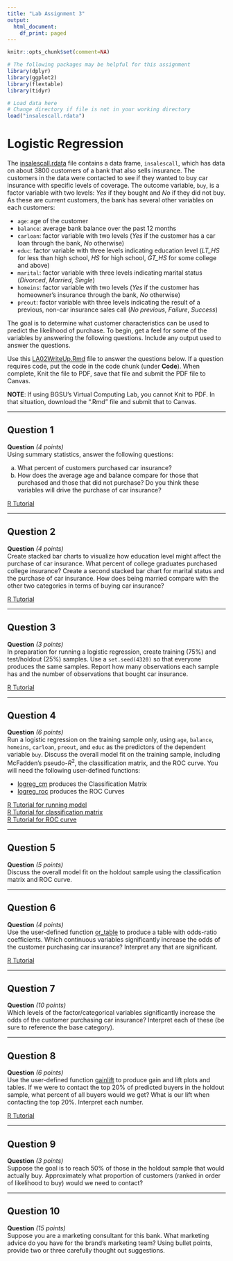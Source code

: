 ```yaml
---
title: "Lab Assignment 3"
output:
  html_document:
    df_print: paged
---
```

```r
knitr::opts_chunk$set(comment=NA)
```

```r
# The following packages may be helpful for this assignment
library(dplyr)
library(ggplot2)
library(flextable)
library(tidyr)
```

```r
# Load data here
# Change directory if file is not in your working directory
load("insalescall.rdata")
```

# Logistic Regression

The [insalescall.rdata](./insalescall.rdata) file contains a data frame, `insalescall`, which has data on about $3800$ customers of a bank that also sells insurance. The customers in the data were contacted to see if they wanted to buy car insurance with specific levels of coverage. The outcome variable, `buy`, is a factor variable with two levels: *Yes* if they bought and *No* if they did not buy. As these are current customers, the bank has several other variables on each customers:

* `age`: age of the customer
* `balance`: average bank balance over the past $12$ months
* `carloan`: factor variable with two levels (*Yes* if the customer has a car loan through the bank, *No* otherwise)
* `educ`: factor variable with three levels indicating education level (*LT_HS* for less than high school, *HS* for high school, *GT_HS* for some college and above)
* `marital`: factor variable with three levels indicating marital status (*Divorced*, *Married*, *Single*)
* `homeins`: factor variable with two levels (*Yes* if the customer has homeowner's insurance through the bank, *No* otherwise)
* `preout`: factor variable with three levels indicating the result of a previous, non-car insurance sales call (*No previous*, *Failure*, *Success*)

The goal is to determine what customer characteristics can be used to predict the likelihood of purchase.  To begin, get a feel for some of the variables by answering the following questions.  Include any output used to answer the questions.

Use this [LA02WriteUp.Rmd](./LA02WriteUp.Rmd) file to answer the questions below.  If a question requires code, put the code in the code chunk (under **Code**). When complete, Knit the file to PDF, save that file and submit the PDF file to Canvas.  

**NOTE**: If using BGSU's Virtual Computing Lab, you cannot Knit to PDF.  In that situation, download the ".Rmd" file and submit that to Canvas.

---

## Question 1

**Question** *(4 points)*  
Using summary statistics, answer the following questions:

a. What percent of customers purchased car insurance?
b. How does the average age and balance compare for those that purchased and those that did not purchase? Do you think these variables will drive the purchase of car insurance?


[R Tutorial](https://jdmeyer73.github.io/MKT4320RTut/examining-and-summarizing-data.html#tables-and-statistics){target="_blank" rel="noopener"}

---

## Question 2

**Question** *(4 points)*  
Create stacked bar charts to visualize how education level might affect the purchase of car insurance.  What percent of college graduates purchased college insurance? Create a second stacked bar chart for marital status and the purchase of car insurance. How does being married compare with the other two categories in terms of buying car insurance?


[R Tutorial](https://jdmeyer73.github.io/MKT4320RTut/examining-and-summarizing-data.html#stacked-bar-chart){target="_blank" rel="noopener"}

---

## Question 3

**Question** *(3 points)*  
In preparation for running a logistic regression, create training ($75\%$) and test/holdout ($25\%$) samples. Use a `set.seed(4320)` so that everyone produces the same samples. Report how many observations each sample has and the number of observations that bought car insurance.

[R Tutorial](https://jdmeyer73.github.io/MKT4320RTut/logistic-regression-binary.html#creating-train-and-test-samples){target="_blank" rel="noopener"}

---

## Question 4

**Question** *(6 points)*  
Run a logistic regression on the training sample only, using `age`, `balance`, `homeins`, `carloan`, `preout`, and `educ` as the predictors of the dependent variable `buy`.  Discuss the overall model fit on the training sample, including McFadden's pseudo-$R^2$, the classification matrix, and the ROC curve. You will need the following user-defined functions:

* [logreg_cm](./logreg_cm.R) produces the Classification Matrix
* [logreg_roc](./logreg_roc.R) produces the ROC Curves

[R Tutorial for running model](https://jdmeyer73.github.io/MKT4320RTut/logistic-regression-binary.html#logistic-regression-using-glm){target="_blank" rel="noopener"}  
[R Tutorial for classification matrix](https://jdmeyer73.github.io/MKT4320RTut/logistic-regression-binary.html#classification-matrix){target="_blank" rel="noopener"}  
[R Tutorial for ROC curve](https://jdmeyer73.github.io/MKT4320RTut/logistic-regression-binary.html#roc-curve){target="_blank" rel="noopener"}

---

## Question 5

**Question** *(5 points)*  
Discuss the overall model fit on the holdout sample using the classification matrix and ROC curve.

---

## Question 6

**Question** *(4 points)*  
Use the user-defined function [or_table](./or_table.R) to produce a table with odds-ratio coefficients.  Which continuous variables significantly increase the odds of the customer purchasing car insurance? Interpret any that are significant.

[R Tutorial](https://jdmeyer73.github.io/MKT4320RTut/logistic-regression-binary.html#logistic-regression-using-glm){target="_blank" rel="noopener"}

---

## Question 7

**Question** *(10 points)*  
Which levels of the factor/categorical variables significantly increase the odds of the customer purchasing car insurance?  Interpret each of these (be sure to reference the base category).

---

## Question 8

**Question** *(6 points)*  
Use the user-defined function [gainlift](./gainlift.R) to produce gain and lift plots and tables. If we were to contact the top 20% of predicted buyers in the holdout sample, what percent of all buyers would we get?  What is our lift when contacting the top 20%. Interpret each number.

[R Tutorial](https://jdmeyer73.github.io/MKT4320RTut/logistic-regression-binary.html#gainlift-charts-and-tables){target="_blank" rel="noopener"}

---

## Question 9

**Question** *(3 points)*  
Suppose the goal is to reach 50% of those in the holdout sample that would actually buy.  Approximately what proportion of customers (ranked in order of likelihood to buy) would we need to contact?

---

## Question 10

**Question** *(15 points)*  
Suppose you are a marketing consultant for this bank.  What marketing advice do you have for the brand’s marketing team?  Using bullet points, provide two or three carefully thought out suggestions.